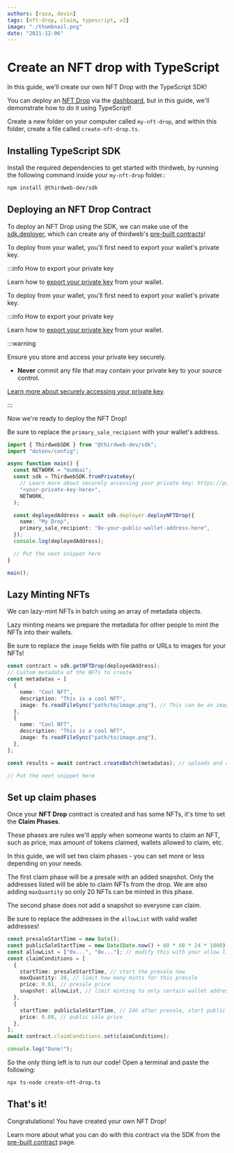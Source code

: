 ```yaml
---
authors: [raza, devin]
tags: [nft-drop, claim, typescript, v2]
image: "./thumbnail.png"
date: "2021-12-06"
---
```


# Create an NFT drop with TypeScript

In this guide, we'll create our own NFT Drop with the TypeScript SDK!

<!-- truncate -->

You can deploy an [NFT Drop](/pre-built-contracts/nft-drop) via the [dashboard](https://thirdweb.com/dashboard), but in this guide, we'll demonstrate how to do it using TypeScript!

Create a new folder on your computer called `my-nft-drop`, and within this folder, create a file called `create-nft-drop.ts`.

## Installing TypeScript SDK

Install the required dependencies to get started with thirdweb, by running the following command inside your `my-nft-drop` folder.:

```bash
npm install @thirdweb-dev/sdk
```

## Deploying an NFT Drop Contract

To deploy an NFT Drop using the SDK, we can make use of the [sdk.deployer](/typescript/sdk.thirdwebsdk.deployer),
which can create any of thirdweb's [pre-built contracts](/pre-built-contracts)!

To deploy from your wallet, you'll first need to export your wallet's private key.

:::info How to export your private key

Learn how to [export your private key](/guides/create-a-metamask-wallet#export-your-private-key) from your wallet.

To deploy from your wallet, you'll first need to export your wallet's private key.

:::info How to export your private key

Learn how to [export your private key](/guides/create-a-metamask-wallet#export-your-private-key) from your wallet.

:::warning

Ensure you store and access your private key securely.

- **Never** commit any file that may contain your private key to your source control.

[Learn more about securely accessing your private key](/web3-sdk/set-up-the-sdk/securing-your-private-key).

:::

Now we're ready to deploy the NFT Drop!

Be sure to replace the `primary_sale_recipient` with your wallet's address.

```typescript
import { ThirdwebSDK } from "@thirdweb-dev/sdk";
import "dotenv/config";

async function main() {
  const NETWORK = "mumbai";
  const sdk = ThirdwebSDK.fromPrivateKey(
    // Learn more about securely accessing your private key: https://portal.thirdweb.com/web3-sdk/set-up-the-sdk/securing-your-private-key
    "<your-private-key-here>",
    NETWORK,
  );

  const deployedAddress = await sdk.deployer.deployNFTDrop({
    name: "My Drop",
    primary_sale_recipient: "0x-your-public-wallet-address-here",
  });
  console.log(deployedAddress);

  // Put the next snippet here
}

main();
```

## Lazy Minting NFTs

We can lazy-mint NFTs in batch using an array of metadata objects.

Lazy minting means we prepare the metadata for other people to mint the NFTs into their wallets.

Be sure to replace the `image` fields with file paths or URLs to images for your NFTs!

```typescript
const contract = sdk.getNFTDrop(deployedAddress);
// Custom metadata of the NFTs to create
const metadatas = [
  {
    name: "Cool NFT",
    description: "This is a cool NFT",
    image: fs.readFileSync("path/to/image.png"), // This can be an image url or file
  },
  {
    name: "Cool NFT",
    description: "This is a cool NFT",
    image: fs.readFileSync("path/to/image.png"),
  },
];

const results = await contract.createBatch(metadatas); // uploads and creates the NFTs on chain

// Put the next snippet here
```

## Set up claim phases

Once your **NFT Drop** contract is created and has some NFTs, it's time to set the **Claim Phases**.

These phases are rules we'll apply when someone wants to claim an NFT, such as price, max amount of tokens claimed, wallets allowed to claim, etc.

In this guide, we will set two claim phases - you can set more or less depending on your needs.

The first claim phase will be a presale with an added snapshot. Only the addresses listed will be able to claim NFTs from the drop.
We are also adding `maxQuantity` so only 20 NFTs can be minted in this phase.

The second phase does not add a snapshot so everyone can claim.

Be sure to replace the addresses in the `allowList` with valid wallet addresses!

```typescript
const presaleStartTime = new Date();
const publicSaleStartTime = new Date(Date.now() + 60 * 60 * 24 * 1000); // today's date + 24 hours
const allowList = ["0x...", "0x..."]; // modify this with your allow list
const claimConditions = [
  {
    startTime: presaleStartTime, // start the presale now
    maxQuantity: 20, // limit how many mints for this presale
    price: 0.01, // presale price
    snapshot: allowList, // limit minting to only certain wallet addresses
  },
  {
    startTime: publicSaleStartTime, // 24h after presale, start public sale
    price: 0.08, // public sale price
  },
];
await contract.claimConditions.set(claimConditions);

console.log("Done!");
```

So the only thing left is to run our code! Open a terminal and paste the following:

```bash
npx ts-node create-nft-drop.ts
```

## That's it!

Congratulations! You have created your own NFT Drop!

Learn more about what you can do with this contract via the SDK from the [pre-built contract](/pre-built-contracts/nft-drop) page.
